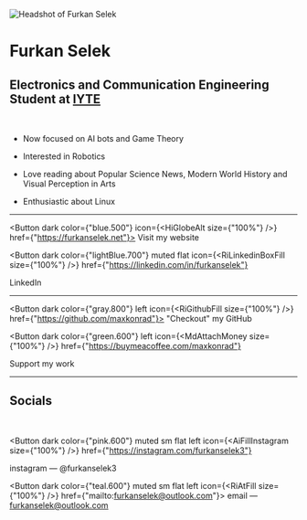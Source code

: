 
![Headshot of Furkan Selek](/img/header.png)

# Furkan Selek

## Electronics and Communication Engineering Student at [IYTE](https://iyte.edu.tr)

<br />

- Now focused on AI bots and Game Theory

- Interested in Robotics

- Love reading about Popular Science News, Modern World History and Visual Perception in Arts

- Enthusiastic about Linux

---

<Button dark color={"blue.500"} icon={<HiGlobeAlt size={"100%"} />} href={"https://furkanselek.net"}>
  <span>Visit my website</span>
</Button>

<Button
  dark
  color={"lightBlue.700"}
  muted
  flat
  icon={<RiLinkedinBoxFill size={"100%"} />}
  href={"https://linkedin.com/in/furkanselek"}
>
  <span>LinkedIn</span>
</Button>

---

<Button dark color={"gray.800"} left icon={<RiGithubFill size={"100%"} />} href={"https://github.com/maxkonrad"}>
  <span>"Checkout" my GitHub</span>
</Button>

<Button
  dark
  color={"green.600"}
  left
  icon={<MdAttachMoney size={"100%"} />}
  href={"https://buymeacoffee.com/maxkonrad"}
>
  <span>Support my work</span>
</Button>

---

## Socials

<br />

<Button
  dark
  color={"pink.600"}
  muted
  sm
  flat
  left
  icon={<AiFillInstagram size={"100%"} />}
  href={"https://instagram.com/furkanselek3"}
>
  <span>instagram — @furkanselek3</span>
</Button>

<Button dark color={"teal.600"} muted sm flat left icon={<RiAtFill size={"100%"} />} href={"mailto:furkanselek@outlook.com"}>
  <span>email — furkanselek@outlook.com</span>
</Button>
